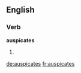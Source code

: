 
==English==

===Verb===
'''auspicates'''

# {{en-third-person singular of|auspicate}}

[[de:auspicates]]
[[fr:auspicates]]